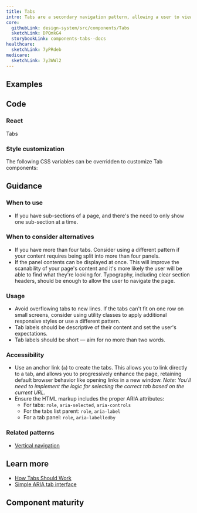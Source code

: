 ```yaml
---
title: Tabs
intro: Tabs are a secondary navigation pattern, allowing a user to view only the content they're interested in. They build upon a real world metaphor, and the selected state simulates a folder being physically in front of others in the group.
core:
  githubLink: design-system/src/components/Tabs
  sketchLink: DPQmkG4
  storybookLink: components-tabs--docs
healthcare:
  sketchLink: 7yPRdeb
medicare:
  sketchLink: 7y3WWl2
---
```


## Examples

<StorybookExample componentName="tabs" storyId="components-tabs--default" minHeight={400} />

## Code

### React

<ReactDocsLinks>
  <ReactDocsLink storyId="components-tabs--docs">Tabs</ReactDocsLink>
</ReactDocsLinks>

### Style customization

The following CSS variables can be overridden to customize Tab components:

<ComponentThemeOptions componentname="tabs" />

## Guidance

### When to use

- If you have sub-sections of a page, and there's the need to only show one sub-section at a time.

### When to consider alternatives

- If you have more than four tabs. Consider using a different pattern if your content requires being split into more than four panels.
- If the panel contents can be displayed at once. This will improve the scanability of your page's content and it's more likely the user will be able to find what they're looking for. Typography, including clear section headers, should be enough to allow the user to navigate the page.

### Usage

- Avoid overflowing tabs to new lines. If the tabs can't fit on one row on small screens, consider using utility classes to apply additional responsive styles or use a different pattern.
- Tab labels should be descriptive of their content and set the user's expectations.
- Tab labels should be short — aim for no more than two words.

### Accessibility

- Use an anchor link (`a`) to create the tabs. This allows you to link directly to a tab, and allows you to progressively enhance the page, retaining default browser behavior like opening links in a new window. _Note: You'll need to implement the logic for selecting the correct tab based on the current URL._
- Ensure the HTML markup includes the proper ARIA attributes:
  - For tabs: `role`, `aria-selected`, `aria-controls`
  - For the tabs list parent: `role`, `aria-label`
  - For a tab panel: `role`, `aria-labelledby`

### Related patterns

- [Vertical navigation](/components/vertical-nav/)

## Learn more

- [How Tabs Should Work](https://24ways.org/2015/how-tabs-should-work/)
- [Simple ARIA tab interface](http://heydonworks.com/practical_aria_examples/#tab-interface)

## Component maturity

<MaturityChecklist
  a11yStandards={true}
  color={true}
  forcedColors={true}
  screenReaders={true}
  keyboardNavigable={true}
  storybook={true}
  responsive={false}
  spanish={null}
  completeUiKit={false}
  responsiveUiKit={false}
  tokensInCode={true}
  tokensInSketch={true}
/>
